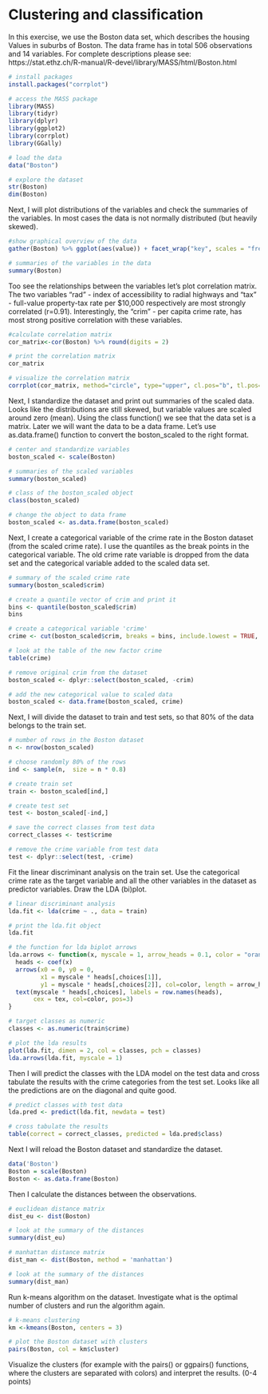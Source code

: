 # Clustering and classification

In this exercise, we use the Boston data set, which describes the housing Values in suburbs of Boston. The data frame has in total 506 observations and 14 variables. For complete descriptions please see:  https://stat.ethz.ch/R-manual/R-devel/library/MASS/html/Boston.html

```r

# install packages
install.packages("corrplot")

# access the MASS package
library(MASS)
library(tidyr)
library(dplyr)
library(ggplot2)
library(corrplot)
library(GGally)

# load the data
data("Boston")

# explore the dataset
str(Boston)
dim(Boston)

```
Next, I will plot distributions of the variables and check the summaries of the variables. In most cases the data is not normally distributed (but heavily skewed).

```r

#show graphical overview of the data
gather(Boston) %>% ggplot(aes(value)) + facet_wrap("key", scales = "free") + geom_bar(fill="blue", color="blue", alpha=0.9)

# summaries of the variables in the data
summary(Boston)

```

Too see the relationships between the variables let's plot correlation matrix. The two variables "rad" - index of accessibility to radial highways and "tax" - full-value property-tax rate per \$10,000 respectively are most strongly correlated (r=0.91). Interestingly, the "crim" - per capita crime rate, has most strong positive correlation with these variables. 

```r

#calculate correlation matrix
cor_matrix<-cor(Boston) %>% round(digits = 2)

# print the correlation matrix
cor_matrix

# visualize the correlation matrix
corrplot(cor_matrix, method="circle", type="upper", cl.pos="b", tl.pos="d", tl.cex = 0.6)

```
Next, I standardize the dataset and print out summaries of the scaled data. Looks like the distributions are still skewed, but variable values are scaled around zero (mean). Using the class function() we see that the data set is a matrix. Later we will want the data to be a data frame. Let's use as.data.frame() function to convert the boston_scaled to the right format.

```r

# center and standardize variables
boston_scaled <- scale(Boston)

# summaries of the scaled variables
summary(boston_scaled)

# class of the boston_scaled object
class(boston_scaled)

# change the object to data frame
boston_scaled <- as.data.frame(boston_scaled)

```
Next, I create a categorical variable of the crime rate in the Boston dataset (from the scaled crime rate). I use the quantiles as the break points in the categorical variable. The old crime rate variable is dropped from the data set and the categorical variable added to the scaled data set.

```r

# summary of the scaled crime rate
summary(boston_scaled$crim)

# create a quantile vector of crim and print it
bins <- quantile(boston_scaled$crim)
bins

# create a categorical variable 'crime'
crime <- cut(boston_scaled$crim, breaks = bins, include.lowest = TRUE, labels = c("low", "med_low", "med_high", "high"))

# look at the table of the new factor crime
table(crime)

# remove original crim from the dataset
boston_scaled <- dplyr::select(boston_scaled, -crim)

# add the new categorical value to scaled data
boston_scaled <- data.frame(boston_scaled, crime)
```

Next, I will divide the dataset to train and test sets, so that 80% of the data belongs to the train set. 

```r
# number of rows in the Boston dataset 
n <- nrow(boston_scaled)

# choose randomly 80% of the rows
ind <- sample(n,  size = n * 0.8)

# create train set
train <- boston_scaled[ind,]

# create test set 
test <- boston_scaled[-ind,]

# save the correct classes from test data
correct_classes <- test$crime

# remove the crime variable from test data
test <- dplyr::select(test, -crime)
```

Fit the linear discriminant analysis on the train set. Use the categorical crime rate as the target variable 
and all the other variables in the dataset as predictor variables. Draw the LDA (bi)plot.
```r

# linear discriminant analysis
lda.fit <- lda(crime ~ ., data = train)

# print the lda.fit object
lda.fit

# the function for lda biplot arrows
lda.arrows <- function(x, myscale = 1, arrow_heads = 0.1, color = "orange", tex = 0.75, choices = c(1,2)){
  heads <- coef(x)
  arrows(x0 = 0, y0 = 0, 
         x1 = myscale * heads[,choices[1]], 
         y1 = myscale * heads[,choices[2]], col=color, length = arrow_heads)
  text(myscale * heads[,choices], labels = row.names(heads), 
       cex = tex, col=color, pos=3)
}

# target classes as numeric
classes <- as.numeric(train$crime)

# plot the lda results
plot(lda.fit, dimen = 2, col = classes, pch = classes)
lda.arrows(lda.fit, myscale = 1)

```
Then I will predict the classes with the LDA model on the test data and cross tabulate the results with the crime categories from the test set. Looks like all the predictions are on the diagonal and quite good.  

```r

# predict classes with test data
lda.pred <- predict(lda.fit, newdata = test)

# cross tabulate the results
table(correct = correct_classes, predicted = lda.pred$class)

```
Next I will reload the Boston dataset and standardize the dataset.

```r

data('Boston')
Boston = scale(Boston)
Boston <- as.data.frame(Boston)

```
Then I calculate the distances between the observations.

```r

# euclidean distance matrix
dist_eu <- dist(Boston)

# look at the summary of the distances
summary(dist_eu)

# manhattan distance matrix
dist_man <- dist(Boston, method = 'manhattan')

# look at the summary of the distances
summary(dist_man)

```

Run k-means algorithm on the dataset. Investigate what is the optimal number of clusters and run the algorithm again.

```r
# k-means clustering
km <-kmeans(Boston, centers = 3)

# plot the Boston dataset with clusters
pairs(Boston, col = km$cluster)

```
Visualize the clusters (for example with the pairs() or ggpairs() functions, where the clusters are separated with colors) and interpret the results. (0-4 points)


```r

```

